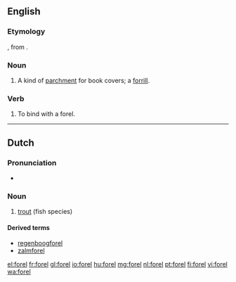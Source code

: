 ==English==

===Etymology===
{{etyl|enm|en}} {{term|forel|lang=enm||case, sheath}}, from {{etyl|fro|en}}.

===Noun===
{{en-noun}}

# A kind of [[parchment]] for book covers; a [[forrill]].

===Verb===
{{en-verb|forell}}

# To bind with a forel.
#: {{rfquotek|Fuller}}

{{Webster 1913}}

----

==Dutch==
{{wikipedia|lang=nl}}

===Pronunciation===
* {{audio|nl-forel.ogg|forel|lang=nl}}

===Noun===
{{nl-noun|m|-en|forelletje}}

# [[trout]] (fish species)

====Derived terms====
* [[regenboogforel]]
* [[zalmforel]]

[[el:forel]]
[[fr:forel]]
[[gl:forel]]
[[io:forel]]
[[hu:forel]]
[[mg:forel]]
[[nl:forel]]
[[pt:forel]]
[[fi:forel]]
[[vi:forel]]
[[wa:forel]]